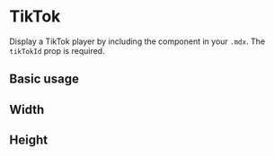 

<Meta title="Components/TikTok" component={TikTok} />

# TikTok

Display a TikTok player by including the component in your `.mdx`. The `tikTokId` prop is required.

<Props of={TikTok} />

## Basic usage

<Preview>
  <TikTok tikTokId="65KwtzkJXw7oT819NFWmEP" />
</Preview>

## Width

<Preview>
  <TikTok tikTokId="65KwtzkJXw7oT819NFWmEP" width="100%" />
</Preview>

## Height

<Preview>
  <TikTok tikTokId="65KwtzkJXw7oT819NFWmEP" height="80px" />
</Preview>
